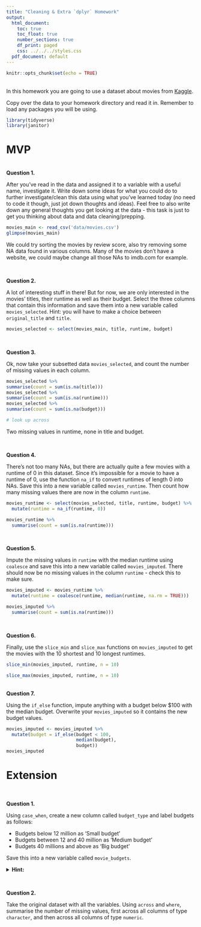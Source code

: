 ```yaml
---
title: "Cleaning & Extra `dplyr` Homework"
output:
  html_document:
    toc: true
    toc_float: true
    number_sections: true
    df_print: paged
    css: ../../../styles.css
  pdf_document: default
---
```


```r
knitr::opts_chunk$set(echo = TRUE)
```

<br>
In this homework you are going to use a dataset about movies from [Kaggle](https://www.kaggle.com/tmdb/tmdb-movie-metadata).

Copy over the data to your homework directory and read it in. Remember to load any packages you will be using.

```r
library(tidyverse)
library(janitor)
```


# MVP
<br>
**Question 1.** 

After you've read in the data and assigned it to a variable with a useful name, investigate it. Write down some ideas for what you could do to further investigate/clean this data using what you've learned today (no need to code it though, just jot down thoughts and ideas). Feel free to also write down any general thoughts you get looking at the data - this task is just to get you thinking about data and data cleaning/prepping.

```r
movies_main <- read_csv('data/movies.csv')
glimpse(movies_main)
```

We could try sorting the movies by review score, also try removing some NA data found in various columns.
Many of the movies don't have a website, we could maybe change all those NAs to imdb.com for example.

<br> 

**Question 2.**

A lot of interesting stuff in there! But for now, we are only interested in the movies' titles, their runtime as well as their budget. Select the three columns that contain this information and save them into a new variable called `movies_selected`. Hint: you will have to make a choice between `original_title` and `title`.

```r
movies_selected <- select(movies_main, title, runtime, budget)
```


<br>


**Question 3.**  

Ok, now take your subsetted data `movies_selected`, and count the number of missing values in each column.

```r
movies_selected %>% 
summarise(count = sum(is.na(title)))
movies_selected %>% 
summarise(count = sum(is.na(runtime)))
movies_selected %>% 
summarise(count = sum(is.na(budget)))

# look up across
```

Two missing values in runtime, none in title and budget.

<br>

**Question 4.**  

There's not too many NAs, but there are actually quite a few movies with a runtime of 0 in this dataset. Since it's impossible for a movie to have a runtime of 0, use the function `na_if` to convert runtimes of length 0 into NAs. Save this into a new variable called `movies_runtime`. Then count how many missing values there are now in the column `runtime`.

```r
movies_runtime <- select(movies_selected, title, runtime, budget) %>% 
  mutate(runtime = na_if(runtime, 0))

movies_runtime %>% 
  summarise(count = sum(is.na(runtime)))

```


<br>

**Question 5.**  

Impute the missing values in `runtime` with the median runtime using `coalesce` and save this into a new variable called `movies_imputed`. There should now be no missing values in the column `runtime` - check this to make sure.

```r
movies_imputed <- movies_runtime %>% 
  mutate(runtime = coalesce(runtime, median(runtime, na.rm = TRUE)))

movies_imputed %>% 
  summarise(count = sum(is.na(runtime)))

```


<br>

**Question 6.**  

Finally, use the `slice_min` and `slice_max` functions on `movies_imputed` to get the movies with the 10 shortest and 10 longest runtimes.

```r
slice_min(movies_imputed, runtime, n = 10)

slice_max(movies_imputed, runtime, n = 10)

```


<br>
**Question 7.**  

Using the `if_else` function, impute anything with a budget below $100 with the median budget. Overwrite your `movies_imputed` so it contains the new budget values.

```r
movies_imputed <- movies_imputed %>% 
  mutate(budget = if_else(budget < 100,
                          median(budget),
                          budget))
movies_imputed

```


# Extension


<br> 

**Question 1.**  

Using `case_when`, create a new column called `budget_type` and label budgets as follows:

* Budgets below 12 million as 'Small budget'
* Budgets between 12 and 40 million as 'Medium budget'
* Budgets 40 millions and above as 'Big budget'

Save this into a new variable called `movie_budgets`.

<details>
<summary>**Hint:**</summary> 1e6 is a shorthand way of writing 1 million ($1 \times 10^6$)
</details>

<br> 

**Question 2.**  

Take the original dataset with all the variables. Using `across` and `where`, summarise the number of missing values, first across all columns of type `character`, and then across all columns of type `numeric`.

<br> 

